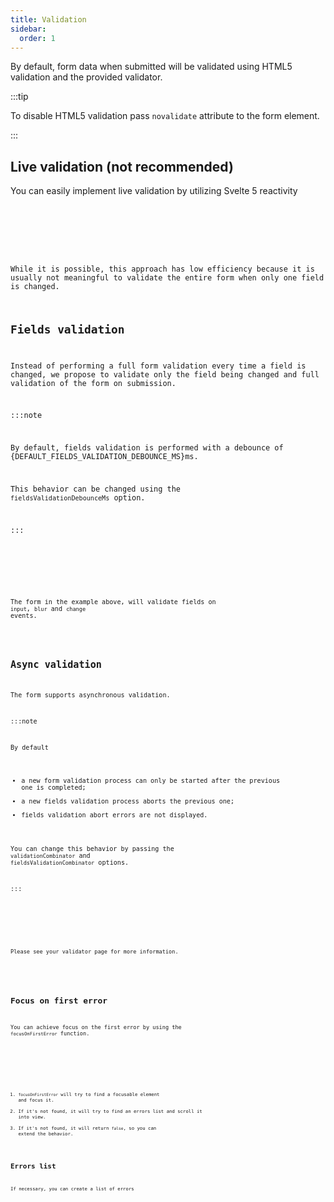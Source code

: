 ```yaml
---
title: Validation
sidebar:
  order: 1
---
```









By default, form data when submitted will be validated using HTML5 validation and the provided validator.

:::tip

To disable HTML5 validation pass `novalidate` attribute to the form element.

:::

## Live validation (not recommended)

You can easily implement live validation by utilizing Svelte 5 reactivity

<Code code={liveValidationCode} lang="svelte" />

<FormCard>
  <LiveValidation client:only="svelte" />
</FormCard>

While it is possible, this approach has low efficiency because
it is usually not meaningful to validate the entire form when only one field is changed.

## Fields validation

Instead of performing a full form validation every time a field is changed,
we propose to validate only the field being changed and
full validation of the form on submission.

:::note

By default, fields validation is performed with a debounce of {DEFAULT_FIELDS_VALIDATION_DEBOUNCE_MS}ms.

This behavior can be changed using the `fieldsValidationDebounceMs` option.

:::

<Code code={fieldsValidationCode} lang="svelte" />

<FormCard>
  <FieldsValidation client:only="svelte" />
</FormCard>

The form in the example above, will validate fields on `input`, `blur` and `change` events.

<LinkCard title="Fields validation mode API reference" href="../../api-reference/fields-validation-mode/" />

## Async validation

The form supports asynchronous validation.

:::note

By default

- a new form validation process can only be started after the previous one is completed;
- a new fields validation process aborts the previous one;
- fields validation abort errors are not displayed.

You can change this behavior by passing the `validationCombinator` and `fieldsValidationCombinator` options.

:::

<Code code={asyncValidationCode} lang="svelte" />

<FormCard>
  <AsyncValidation client:only="svelte" />
</FormCard>

Please see your validator page for more information.

<LinkCard title="Ajv" href="../../validators/ajv/#async-validation" />
<LinkCard title="Zod" href="../../validators/zod/#async-validation" />

## Focus on first error

You can achieve focus on the first error by using the `focusOnFirstError` function.

<Code code={focusOnFirstErrorCode} lang="svelte" />

<FormCard>
  <FocusOnFirsError client:only="svelte" />
</FormCard>

1. `focusOnFirstError` will try to find a focusable element and focus it.
2. If it's not found, it will try to find an errors list and scroll it into view.
3. If it's not found, it will return `false`, so you can extend the behavior.

## Errors list

If necessary, you can create a list of errors

<Code code={errorsListCode} lang="svelte" />

<FormCard>
  <ErrorsList client:only="svelte" />
</FormCard>
